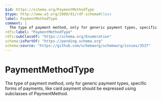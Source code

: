```yaml
---
$id: https://schema.org/PaymentMethodType
$type: http://www.w3.org/2000/01/rdf-schema#Class
label: PaymentMethodType
comment: |
  The type of payment method, only for generic payment types, specific forms of payments, like card payment should be expressed using subclasses of PaymentMethod.
rdfs:label: "PaymentMethodType"
rdfs:subClassOf: "https://schema.org/Enumeration"
schema:isPartOf: "https://pending.schema.org"
schema:source: "https://github.com/schemaorg/schemaorg/issues/3537"
---
```


# PaymentMethodType

The type of payment method, only for generic payment types, specific forms of payments, like card payment should be expressed using subclasses of PaymentMethod.

